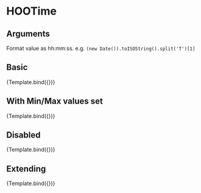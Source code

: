 
<Meta title="Components/Inputs/HOOTime" component={HOOTime} />

# HOOTime


## Arguments

Format value as hh:mm:ss. e.g. `(new Date()).toISOString().split('T')[1]`

<ArgTypes of={HOOTime} />


## Basic
<Canvas>
  <Story 
    name="Basic"
    args = { 
      { value: (new Date()).toISOString().split('T')[1]  }
    }>
    {Template.bind({})}
  </Story>
</Canvas>

## With Min/Max values set
<Canvas>
  <Story 
    name="Min/Max Values"
    args = {
      { value: (new Date()).toISOString().split('T')[1], minValue: "00:00:00", maxValue: "23:59:59" }
    }>
    {Template.bind({})}
  </Story>
</Canvas>

## Disabled
<Canvas>
  <Story 
    name="Disabled"
    args = { 
      { value: (new Date()).toISOString().split('T')[1], disabled: true }
    }>
    {Template.bind({})}
  </Story>
</Canvas>

## Extending
<Canvas>
  <Story 
    name="Extending"
    args = { 
     { value: (new Date()).toISOString().split('T')[1], rootElementAttributes: { style: { backgroundColor: "pink" } }}
    }>
    {Template.bind({})}
  </Story>
</Canvas>